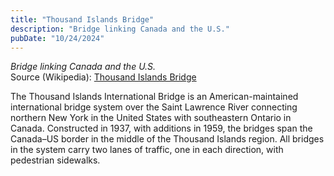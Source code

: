 ```yaml
---
title: "Thousand Islands Bridge"
description: "Bridge linking Canada and the U.S."
pubDate: "10/24/2024"
---
```


*Bridge linking Canada and the U.S.*  
Source (Wikipedia): [Thousand Islands Bridge][1]

The Thousand Islands International Bridge is an American-maintained international bridge system over the Saint Lawrence River connecting northern New York in the United States with southeastern Ontario in Canada. Constructed in 1937, with additions in 1959, the bridges span the Canada–US border in the middle of the Thousand Islands region. All bridges in the system carry two lanes of traffic, one in each direction, with pedestrian sidewalks.

[1]: https://en.wikipedia.org/wiki/Thousand_Islands_Bridge
